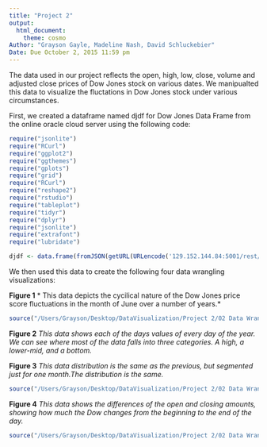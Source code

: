 ```yaml
---
title: "Project 2"
output: 
  html_document:
    theme: cosmo
Author: "Grayson Gayle, Madeline Nash, David Schluckebier"
Date: Due October 2, 2015 11:59 pm
---
```

The data used in our project reflects the open, high, low, close, volume and adjusted close prices of Dow Jones stock on various dates. We manipualted this data to visualize the fluctations in Dow Jones stock under various circumstances.

First, we created a dataframe named djdf for Dow Jones Data Frame from the online oracle cloud server using the following code:

```r

require("jsonlite")
require("RCurl")
require("ggplot2")
require("ggthemes")
require("gplots")
require("grid")
require("RCurl")
require("reshape2")
require("rstudio")
require("tableplot")
require("tidyr")
require("dplyr")
require("jsonlite")
require("extrafont")
require("lubridate")

djdf <- data.frame(fromJSON(getURL(URLencode('129.152.144.84:5001/rest/native/?query="select * from DJIA "'),httpheader=c(DB='jdbc:oracle:thin:@129.152.144.84:1521/PDBF15DV.usuniversi01134.oraclecloud.internal', USER='cs329e_gmg954', PASS='orcl_gmg954', MODE='native_mode', MODEL='model', returnDimensions = 'False', returnFor = 'JSON'), verbose = TRUE), ))

```


We then used this data to create the following four data wrangling visualizations:


**Figure 1**
* This data depicts  the cycilical nature of the Dow Jones price score fluctuations in the month of June over a number of years.*
```r

source("/Users/Grayson/Desktop/DataVisualization/Project 2/02 Data Wrangling/DJWrangle.R", echo = TRUE)
```

**Figure 2**
*This data shows each of the days values of every day of the year.  We can see where most of the data falls into three categories.  A high, a lower-mid, and a bottom.*


**Figure 3**
*This data distribution is the same as the previous, but segmented just for one month.The distribution is the same.*
```r
source("/Users/Grayson/Desktop/DataVisualization/Project 2/02 Data Wrangling/DJWrangle3.R", echo = TRUE)
```

**Figure 4**
*This data shows the differences of the open and closing amounts, showing how much the Dow changes from the beginning to the end of the day.*
```r
source("/Users/Grayson/Desktop/DataVisualization/Project 2/02 Data Wrangling/DJWrangle4.R", echo = TRUE)
```